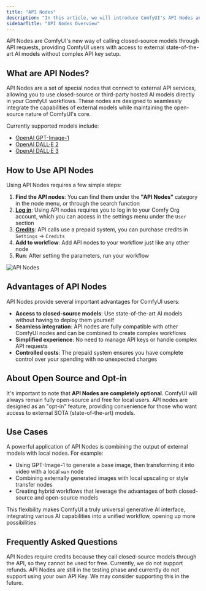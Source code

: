 ```yaml
---
title: "API Nodes"
description: "In this article, we will introduce ComfyUI's API Nodes and related information."
sidebarTitle: "API Nodes Overview"
---
```


API Nodes are ComfyUI's new way of calling closed-source models through API requests, providing ComfyUI users with access to external state-of-the-art AI models without complex API key setup.

## What are API Nodes?

API Nodes are a set of special nodes that connect to external API services, allowing you to use closed-source or third-party hosted AI models directly in your ComfyUI workflows. These nodes are designed to seamlessly integrate the capabilities of external models while maintaining the open-source nature of ComfyUI's core.

Currently supported models include:
- [OpenAI GPT-Image-1](/tutorials/api-nodes/openai/gpt-image-1)
- [OpenAI DALL·E 2](/tutorials/api-nodes/openai/dall-e-2)
- [OpenAI DALL·E 3](/tutorials/api-nodes/openai/dall-e-3)

## How to Use API Nodes

Using API Nodes requires a few simple steps:

1. **Find the API nodes**: You can find them under the **"API Nodes"** category in the node menu, or through the search function
2. **[Log in](/interface/user)**: Using API nodes requires you to log in to your Comfy Org account, which you can access in the settings menu under the `User` section
3. **[Credits](/interface/credits)**: API calls use a prepaid system, you can purchase credits in `Settings` → `Credits`
4. **Add to workflow**: Add API nodes to your workflow just like any other node
5. **Run**: After setting the parameters, run your workflow

![API Nodes](/images/tutorial/api_nodes/sidebar.jpg)

## Advantages of API Nodes

API Nodes provide several important advantages for ComfyUI users:

- **Access to closed-source models**: Use state-of-the-art AI models without having to deploy them yourself
- **Seamless integration**: API nodes are fully compatible with other ComfyUI nodes and can be combined to create complex workflows
- **Simplified experience**: No need to manage API keys or handle complex API requests
- **Controlled costs**: The prepaid system ensures you have complete control over your spending with no unexpected charges


## About Open Source and Opt-in

It's important to note that **API Nodes are completely optional**. ComfyUI will always remain fully open-source and free for local users. API nodes are designed as an "opt-in" feature, providing convenience for those who want access to external SOTA (state-of-the-art) models.

## Use Cases

A powerful application of API Nodes is combining the output of external models with local nodes. For example:

- Using GPT-Image-1 to generate a base image, then transforming it into video with a local `wan` node
- Combining externally generated images with local upscaling or style transfer nodes
- Creating hybrid workflows that leverage the advantages of both closed-source and open-source models

This flexibility makes ComfyUI a truly universal generative AI interface, integrating various AI capabilities into a unified workflow, opening up more possibilities

## Frequently Asked Questions

<AccordionGroup>
  <Accordion title="Can API Nodes be used for free?">
    API Nodes require credits because they call closed-source models through the API, so they cannot be used for free.
  </Accordion>

  <Accordion title="Can I get a refund for API Nodes?">
  Currently, we do not support refunds.
  </Accordion>

<Accordion title="Can I use my own API Key?">
  API Nodes are still in the testing phase and currently do not support using your own API Key. We may consider supporting this in the future.
  </Accordion>

</AccordionGroup>